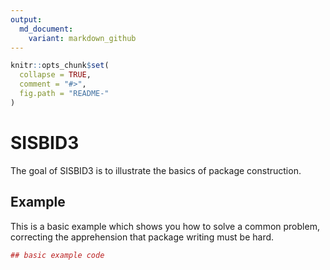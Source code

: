 ```yaml
---
output:
  md_document:
    variant: markdown_github
---
```


<!-- README.md is generated from README.Rmd. Please edit that file -->

```r
knitr::opts_chunk$set(
  collapse = TRUE,
  comment = "#>",
  fig.path = "README-"
)
```

# SISBID3

The goal of SISBID3 is to illustrate the basics of package construction.

## Example

This is a basic example which shows you how to solve a common problem, correcting the apprehension that package writing must be hard.

```r
## basic example code
```
